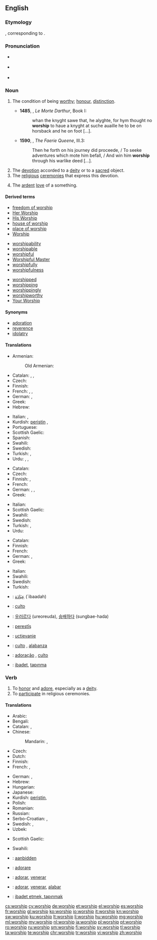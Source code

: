 {{also|Worship}}
==English==
{{wikipedia}}

===Etymology===
{{etyl|ang|en}} {{term|weorþscipe|lang=ang}}, corresponding to {{suffix|worth|ship}}.

===Pronunciation===
* {{a|UK}} {{IPA|/ˈwəːʃɪp/}}
* {{a|US}} {{IPA|/ˈwɝʃɪp/}}
* {{audio|en-us-worship.ogg|Audio (US)}}

===Noun===
{{en-noun|-|s}}

# {{context|obsolete|lang=en}} The condition of being [[worthy]]; [[honour]], [[distinction]].
#* '''1485''', {{w|Thomas Malory}}, ''Le Morte Darthur'', Book I:
#*: whan the knyght sawe that, he alyghte, for hym thought no '''worship''' to haue a knyght at suche auaille he to be on horsback and he on foot [...].
#* '''1590''', {{w|Edmund Spenser}}, ''The Faerie Queene'', III.3:
#*: Then he forth on his journey did proceede, / To seeke adventures which mote him befall, / And win him '''worship''' through his warlike deed [...].
# The [[devotion]] accorded to a [[deity]] or to a [[sacred]] object.
# The [[religious]] [[ceremony|ceremonies]] that express this devotion.
# {{context|by extension|lang=en}} The [[ardent]] [[love]] of a something.

====Derived terms====
{{rel-top3|Terms derived from ''worship''}}
* [[freedom of worship]]
* [[Her Worship]]
* [[His Worship]]
* [[house of worship]]
* [[place of worship]]
* [[Worship]]
{{rel-mid3}}
* [[worshipability]]
* [[worshipable]]
* [[worshipful]]
* [[Worshipful Master]]
* [[worshipfully]]
* [[worshipfulness]]
{{rel-mid3}}
* [[worshipped]]
* [[worshipping]]
* [[worshippingly]]
* [[worshipworthy]]
* [[Your Worship]]
{{rel-bottom}}

====Synonyms====
* [[adoration]]
* [[reverence]]
* [[idolatry]]

====Translations====
{{trans-top|devotion accorded to a deity or to a sacred object}}
* Armenian: {{t-|hy|պաշտօն|tr=paštōn}}
*: Old Armenian: {{tø|xcl|պաշտամունք|tr=paštamunkʿ|sc=Armn}}
* Catalan: {{t-|ca|adoració|f}}, {{t-|ca|culte|m}}, {{t-|ca|veneració|f}}
* Czech: {{t-|cs|uctívání|n}}
* Finnish: {{t-|fi|palvonta}}
* French: {{t+|fr|culte|m}}, {{t+|fr|adoration}}, {{t+|fr|vénération}}
* German: {{t-|de|Verehrung|f}}, {{t+|de|Anbetung|f}}
* Greek: {{t+|el|λατρεία|f|tr=latreia}}
* Hebrew: {{t-|he|סגידה|f|tr=sgidá|sc=Hebr}}
{{trans-mid}}
* Italian: {{t+|it|adorazione|f}}, {{t-|it|venerazione|f}}
* Kurdish: [[peristin]] {{f}}, {{t|ku|sc=ku-Arab|په‌رستن}}
* Portuguese: {{t+|pt|adoração|f}}
* Scottish Gaelic: {{t-|gd|adhradh|m}}
* Spanish: {{t+|es|adoración|f}}
* Swahili: {{t+|sw|abudu}}
* Swedish: {{t+|sv|dyrkan}}
* Turkish: {{t+|tr|ibadet}}, {{t+|tr|tapınma}}
* Urdu: {{t-|ur|پوجا|f|tr=pūjā|sc=ur-Arab}}, {{t-|ur|عبادت|f|tr=ibādat|sc=ur-Arab}}, {{t-|ur|پرستش|f|tr=parastiś|sc=ur-Arab}}
{{trans-bottom}}

{{trans-top|The religious ceremonies that express this devotion}}
* Catalan: {{t-|ca|culte|m}}
* Czech: {{t+|cs|bohoslužba|f}}
* Finnish: {{t-|fi|jumalanpalvelus}}, {{t-|fi|palvontamenot|p}}
* French: {{t+|fr|culte|m}}
* German: {{t+|de|Gottesdienst|m}}, {{t-|de|Verehrung|f}}, {{t+|de|Anbetung|f}}
* Greek: {{t+|el|λατρεία|f|tr=latreia}}
{{trans-mid}}
* Italian: {{t+|it|culto|m}}
* Scottish Gaelic: {{t-|gd|adhradh|m}}
* Swahili: {{t+|sw|abudu}}
* Swedish: {{t-|sv|tillbedjan|c}}
* Turkish: {{t+|tr|ibadet}}, {{t+|tr|tapınma}}
* Urdu: {{t-|ur|پوجا|f|tr=pūjā|sc=ur-Arab}}
{{trans-bottom}}

{{trans-top|The ardent love of a person}}
* Catalan: {{t-|ca|adoració|f}}
* Finnish: {{t-|fi|palvonta}}
* French: {{t+|fr|culte|m}}
* German: {{t-|de|Verehrung|f}}, {{t+|de|Anbetung|f}}
* Greek: {{t+|el|λατρεία|f|tr=latreia}}
{{trans-mid}}
* Italian: {{t+|it|culto|m}}
* Swahili: {{t+|sw|abudu}}
* Swedish: {{t+|sv|dyrkan|c}}
* Turkish: {{t+|tr|tapma}}
{{trans-bottom}}

{{checktrans-top}}
* {{ttbc|ar}}: [[عِبَادَة]] (`ibaadah) {{f}}
* {{ttbc|it}}: [[culto]] {{m}}
* {{ttbc|ko}}: [[우러르다]] (ureoreuda), [[숭배하다]] (sungbae-hada)
* {{ttbc|ku}}: [[perestîş]] {{f}}
* {{ttbc|sk}}: [[uctievanie]] {{n}}
* {{ttbc|es}}: [[culto]] {{m}}, [[alabanza]] {{f}}
* {{ttbc|pt}}: [[adoração]] {{f}}, [[culto]] {{m}}
* {{ttbc|tr}}: [[ibadet]], [[tapınma]]
{{trans-bottom}}

===Verb===
{{en-verb|worships|{{qualifier|UK}} '''[[worshipping]]''' or {{qualifier|US}} '''[[worshiping]]'''|{{qualifier|UK}} '''[[worshipped]]''' or {{qualifier|US}} '''[[worshiped]]'''}}

# To [[honor]] and [[adore]], especially as a [[deity]].
# To [[participate]] in religious ceremonies.

====Translations====
{{trans-top|to honor and adore, especially as a deity}}
* Arabic: {{t+|ar|عبد|tr=`ábada}}
* Bengali: {{t-|bn|পূজা করা|sc=Beng}}
* Catalan: {{t+|ca|adorar}}, {{t+|ca|venerar}}
* Chinese:
*: Mandarin: {{t|cmn|崇拜|tr=chóngbài|sc=Hani}}, {{t|cmn|崇奉|tr=chóngfèng|sc=Hani}}
* Czech: {{t-|cs|uctívat}}
* Dutch: {{t+|nl|vereren}}
* Finnish: {{t+|fi|palvoa}}
* French: {{t+|fr|vénérer}}, {{t+|fr|adorer}}
{{trans-mid}}
* German: {{t+|de|verehren}}, {{t+|de|anbeten}}
* Hebrew: {{t-|he|סגד|tr=sagád|sc=Hebr}}
* Hungarian: {{t+|hu|imád}}
* Japanese: {{t+|ja|崇拝|alt=崇拝する|tr=すうはいする, sūhai-surú}}
* Kurdish: [[peristin]], {{t|ku|sc=ku-Arab|په‌رستن}}
* Polish: {{t+|pl|czcić}}
* Romanian: {{t-|ro|închina}}
* Russian: {{t+|ru|поклоняться|tr=poklonját'sja}} {{qualifier|+ dative case}}
* Serbo-Croatian: {{t-|sh|slaviti}}, {{t-|sh|obožavati}}
* Swedish: {{t+|sv|dyrka}}, {{t-|sv|tillbe}}
* Uzbek: {{t|uz|topinmoq}}
{{trans-bottom}}

{{trans-top|To participate in religious ceremonies}}
* Scottish Gaelic: {{t-|gd|dèan adhradh}}
{{trans-mid}}
* Swahili: {{t+|sw|abudu}}
{{trans-bottom}}

{{checktrans-top}}
* {{ttbc|nl}}: [[aanbidden]]
* {{ttbc|it}}: [[adorare]]
* {{ttbc|pt}}: [[adorar]], [[venerar]]
* {{ttbc|es}}: [[adorar]], [[venerar]], [[alabar]]
* {{ttbc|tr}}: [[ibadet etmek, tapınmak]]
{{trans-bottom}}

[[cs:worship]]
[[cy:worship]]
[[de:worship]]
[[et:worship]]
[[el:worship]]
[[es:worship]]
[[fr:worship]]
[[gl:worship]]
[[ko:worship]]
[[io:worship]]
[[it:worship]]
[[kn:worship]]
[[sw:worship]]
[[ku:worship]]
[[lt:worship]]
[[li:worship]]
[[hu:worship]]
[[mg:worship]]
[[ml:worship]]
[[my:worship]]
[[nl:worship]]
[[ja:worship]]
[[pl:worship]]
[[pt:worship]]
[[ro:worship]]
[[ru:worship]]
[[sm:worship]]
[[fi:worship]]
[[sv:worship]]
[[tl:worship]]
[[ta:worship]]
[[te:worship]]
[[chr:worship]]
[[tr:worship]]
[[vi:worship]]
[[zh:worship]]